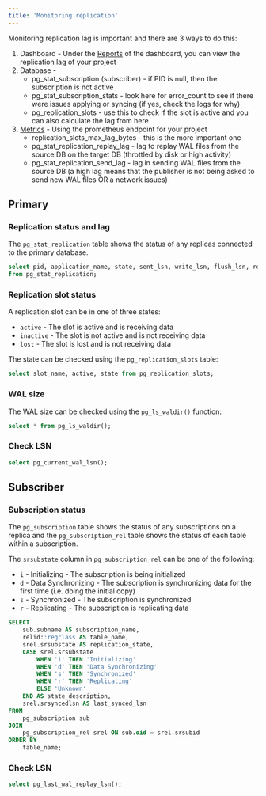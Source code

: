 ```yaml
---
title: 'Monitoring replication'
---
```


Monitoring replication lag is important and there are 3 ways to do this:

1. Dashboard - Under the [Reports](/docs/guides/platform/reports) of the dashboard, you can view the replication lag of your project
2. Database -
   - pg_stat_subscription (subscriber) - if PID is null, then the subscription is not active
   - pg_stat_subscription_stats - look here for error_count to see if there were issues applying or syncing (if yes, check the logs for why)
   - pg_replication_slots - use this to check if the slot is active and you can also calculate the lag from here
3. [Metrics](/docs/guides/telemetry/metrics) - Using the prometheus endpoint for your project
   - replication_slots_max_lag_bytes - this is the more important one
   - pg_stat_replication_replay_lag - lag to replay WAL files from the source DB on the target DB (throttled by disk or high activity)
   - pg_stat_replication_send_lag - lag in sending WAL files from the source DB (a high lag means that the publisher is not being asked to send new WAL files OR a network issues)

## Primary

### Replication status and lag

The `pg_stat_replication` table shows the status of any replicas connected to the primary database.

```sql
select pid, application_name, state, sent_lsn, write_lsn, flush_lsn, replay_lsn, sync_state
from pg_stat_replication;
```

### Replication slot status

A replication slot can be in one of three states:

- `active` - The slot is active and is receiving data
- `inactive` - The slot is not active and is not receiving data
- `lost` - The slot is lost and is not receiving data

The state can be checked using the `pg_replication_slots` table:

```sql
select slot_name, active, state from pg_replication_slots;
```

### WAL size

The WAL size can be checked using the `pg_ls_waldir()` function:

```sql
select * from pg_ls_waldir();
```

### Check LSN

```sql
select pg_current_wal_lsn();
```

## Subscriber

### Subscription status

The `pg_subscription` table shows the status of any subscriptions on a replica and the `pg_subscription_rel` table shows the status of each table within a subscription.

The `srsubstate` column in `pg_subscription_rel` can be one of the following:

- `i` - Initializing - The subscription is being initialized
- `d` - Data Synchronizing - The subscription is synchronizing data for the first time (i.e. doing the initial copy)
- `s` - Synchronized - The subscription is synchronized
- `r` - Replicating - The subscription is replicating data

```sql
SELECT
    sub.subname AS subscription_name,
    relid::regclass AS table_name,
    srel.srsubstate AS replication_state,
    CASE srel.srsubstate
        WHEN 'i' THEN 'Initializing'
        WHEN 'd' THEN 'Data Synchronizing'
        WHEN 's' THEN 'Synchronized'
        WHEN 'r' THEN 'Replicating'
        ELSE 'Unknown'
    END AS state_description,
    srel.srsyncedlsn AS last_synced_lsn
FROM
    pg_subscription sub
JOIN
    pg_subscription_rel srel ON sub.oid = srel.srsubid
ORDER BY
    table_name;
```

### Check LSN

```sql
select pg_last_wal_replay_lsn();
```
